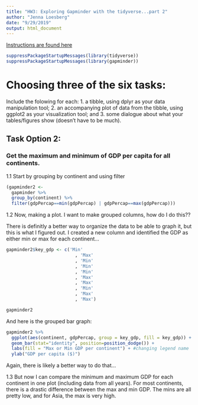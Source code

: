 ```yaml
---
title: "HW3: Exploring Gapminder with the tidyverse...part 2"
author: "Jenna Loesberg"
date: "9/29/2019"
output: html_document
---
```

[Instructions are found here](https://stat545.stat.ubc.ca/evaluation/hw03/hw03/)

```r
suppressPackageStartupMessages(library(tidyverse)) 
suppressPackageStartupMessages(library(gapminder))
```

# Choosing three of the six tasks:
Include the folowing for each:
1. a tibble, using dplyr as your data manipulation tool;
2. an accompanying plot of data from the tibble, using ggplot2 as your visualization tool; and
3. some dialogue about what your tables/figures show (doesn’t have to be much).

## Task Option 2:
### Get the maximum and minimum of GDP per capita for all continents.

1.1 Start by grouping by continent and using filter
```r
(gapminder2 <- 
  gapminder %>%
  group_by(continent) %>% 
  filter(gdpPercap==min(gdpPercap) | gdpPercap==max(gdpPercap)))
```
1.2 Now, making a plot. I want to make grouped columns, how do I do this??

There is definitly a better way to organize the data to be able to graph it, but this is what I figured out. I created a new column and identified the GDP as either min or max for each continent...

```r
gapminder2$key_gdp <- c('Min'
                          , 'Max'
                          , 'Min'
                          , 'Min'
                          , 'Min'
                          , 'Max'
                          , 'Max'
                          , 'Min'
                          , 'Max'
                          , 'Max')

gapminder2
```

And here is the grouped bar graph: 
```r
gapminder2 %>% 
  ggplot(aes(continent, gdpPercap, group = key_gdp, fill = key_gdp)) +
  geom_bar(stat="identity", position=position_dodge()) +
  labs(fill = "Max or Min GDP per continent") + #changing legend name
  ylab("GDP per capita ($)") 
```

Again, there is likely a better way to do that...

1.3 But now I can compare the minimum and maximum GDP for each continent in one plot (including data from all years). For most continents, there is a drastic difference between the max and min GDP. The mins are all pretty low, and for Asia, the max is very high.









